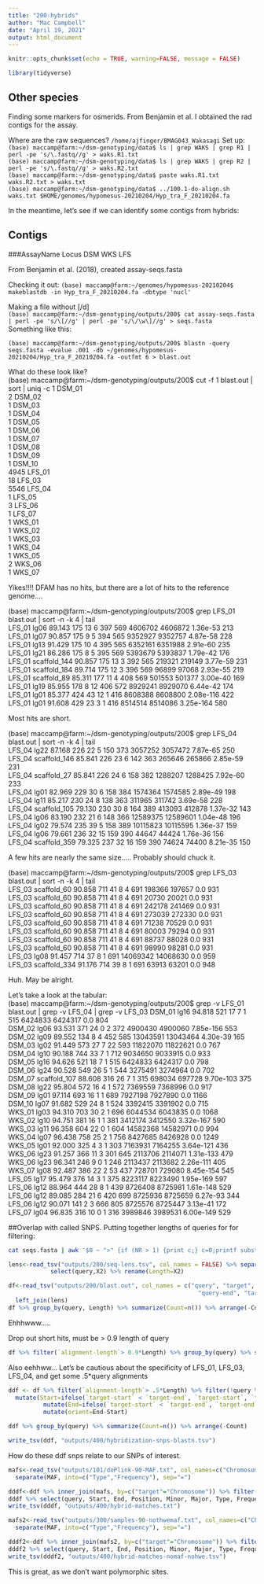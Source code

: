 ```yaml
---
title: "200-hybrids"
author: "Mac Campbell"
date: "April 19, 2021"
output: html_document
---
```


```r
knitr::opts_chunk$set(echo = TRUE, warning=FALSE, message = FALSE)
```

```r
library(tidyverse)
```

## Other species
Finding some markers for osmerids. From Benjamin et al. I obtained the rad contigs for the assay.

Where are the raw sequences?
`/home/ajfinger/BMAG043_Wakasagi`
Set up:    
`(base) maccamp@farm:~/dsm-genotyping/data$ ls | grep WAKS | grep R1 | perl -pe 's/\.fastq//g' > waks.R1.txt`     
`(base) maccamp@farm:~/dsm-genotyping/data$ ls | grep WAKS | grep R2 | perl -pe 's/\.fastq//g' > waks.R2.txt`    
`(base) maccamp@farm:~/dsm-genotyping/data$ paste waks.R1.txt waks.R2.txt > waks.txt`     
`(base) maccamp@farm:~/dsm-genotyping/data$ ../100.1-do-align.sh waks.txt $HOME/genomes/hypomesus-20210204/Hyp_tra_F_20210204.fa`

In the meantime, let's see if we can identify some contigs from hybrids:

## Contigs
###AssayName Locus DSM WKS LFS

From Benjamin et al. (2018), created assay-seqs.fasta

Checking it out:
`(base) maccamp@farm:~/genomes/hypomesus-20210204$ makeblastdb -in Hyp_tra_F_20210204.fa -dbtype 'nucl'`

Making a file without [/d]   
`(base) maccamp@farm:~/dsm-genotyping/outputs/200$ cat assay-seqs.fasta  | perl -pe 's/\[//g' | perl -pe 's/\/\w\]//g' > seqs.fasta`   
Something like this:

`(base) maccamp@farm:~/dsm-genotyping/outputs/200$ blastn -query seqs.fasta -evalue .001 -db ~/genomes/hypomesus-20210204/Hyp_tra_F_20210204.fa -outfmt 6 > blast.out`

What do these look like?     
(base) maccamp@farm:~/dsm-genotyping/outputs/200$ cut -f 1 blast.out | sort | uniq -c
      1 DSM_01   
      2 DSM_02   
      1 DSM_03   
      1 DSM_04  
      1 DSM_05   
      1 DSM_06   
      1 DSM_07     
      1 DSM_08   
      1 DSM_09   
      1 DSM_10    
   4945 LFS_01   
     18 LFS_03    
   5546 LFS_04    
      1 LFS_05    
      3 LFS_06   
      1 LFS_07    
      1 WKS_01  
      1 WKS_02     
      1 WKS_03  
      1 WKS_04  
      1 WKS_05  
      2 WKS_06    
      1 WKS_07     
 
 Yikes!!!! DFAM has no hits, but there are a lot of hits to the reference genome....
 
 (base) maccamp@farm:~/dsm-genotyping/outputs/200$ grep LFS_01 blast.out  | sort -n -k 4 | tail     
LFS_01	lg06	89.143	175	13	6	397	569	4606702	4606872	1.36e-53	213    
LFS_01	lg07	90.857	175	9	5	394	565	9352927	9352757	4.87e-58	228    
LFS_01	lg13	91.429	175	10	4	395	565	6352161	6351988	2.91e-60	235    
LFS_01	lg21	86.286	175	8	5	395	569	5393679	5393837	1.79e-42	176    
LFS_01	scaffold_144	90.857	175	13	3	392	565	219321	219149	3.77e-59	231     
LFS_01	scaffold_184	89.714	175	12	3	396	569	96899	97068	2.93e-55	219    
LFS_01	scaffold_89	85.311	177	11	4	408	569	501553	501377	3.00e-40	169    
LFS_01	lg19	85.955	178	8	12	406	572	8929241	8929070	6.44e-42	174    
LFS_01	lg01	85.377	424	43	12	1	416	8608388	8608800	2.08e-116	422   
LFS_01	lg01	91.608	429	23	3	1	416	8514514	8514086	3.25e-164	580   

Most hits are short.

(base) maccamp@farm:~/dsm-genotyping/outputs/200$ grep LFS_04 blast.out  | sort -n -k 4 | tail     
LFS_04	lg22	87.168	226	22	5	150	373	3057252	3057472	7.87e-65	250    
LFS_04	scaffold_146	85.841	226	23	6	142	363	265646	265866	2.85e-59	231    
LFS_04	scaffold_27	85.841	226	24	6	158	382	1288207	1288425	7.92e-60	233    
LFS_04	lg01	82.969	229	30	6	158	384	1574364	1574585	2.89e-49	198    
LFS_04	lg11	85.217	230	24	8	138	363	311965	311742	3.69e-58	228    
LFS_04	scaffold_105	79.130	230	30	8	164	389	413093	412878	1.37e-32	143   
LFS_04	lg06	83.190	232	21	6	148	366	12589375	12589601	1.04e-48	196   
LFS_04	lg02	79.574	235	39	5	158	389	10115823	10115595	1.36e-37	159   
LFS_04	lg06	79.661	236	32	15	159	390	44647	44424	1.76e-36	156   
LFS_04	scaffold_359	79.325	237	32	16	159	390	74624	74400	8.21e-35	150    

A few hits are nearly the same size..... Probably should chuck it.     

(base) maccamp@farm:~/dsm-genotyping/outputs/200$ grep LFS_03 blast.out  | sort -n -k 4 | tail    
LFS_03	scaffold_60	90.858	711	41	8	4	691	198366	197657	0.0	931    
LFS_03	scaffold_60	90.858	711	41	8	4	691	20730	20021	0.0	931    
LFS_03	scaffold_60	90.858	711	41	8	4	691	242178	241469	0.0	931       
LFS_03	scaffold_60	90.858	711	41	8	4	691	273039	272330	0.0	931     
LFS_03	scaffold_60	90.858	711	41	8	4	691	71238	70529	0.0	931   
LFS_03	scaffold_60	90.858	711	41	8	4	691	80003	79294	0.0	931   
LFS_03	scaffold_60	90.858	711	41	8	4	691	88737	88028	0.0	931   
LFS_03	scaffold_60	90.858	711	41	8	4	691	98990	98281	0.0	931   
LFS_03	lg08	91.457	714	37	8	1	691	14069342	14068630	0.0	959    
LFS_03	scaffold_334	91.176	714	39	8	1	691	63913	63201	0.0	948   

Huh.  May be alright.    

Let's take a look at the tabular:    
(base) maccamp@farm:~/dsm-genotyping/outputs/200$ grep -v LFS_01 blast.out | grep -v LFS_04 | grep -v LFS_03
DSM_01	lg16	94.818	521	17	7	1	515	6424833	6424317	0.0	804    
DSM_02	lg06	93.531	371	24	0	2	372	4900430	4900060	7.85e-156	553    
DSM_02	lg09	89.552	134	8	4	452	585	13043591	13043464	4.30e-39	165      
DSM_03	lg02	91.449	573	27	7	22	593	11822070	11822621	0.0	767    
DSM_04	lg10	90.188	744	33	7	1	712	9034650	9033915	0.0	933     
DSM_05	lg16	94.626	521	18	7	1	515	6424833	6424317	0.0	798     
DSM_06	lg24	90.528	549	26	5	1	544	3275491	3274964	0.0	702    
DSM_07	scaffold_107	88.608	316	26	7	1	315	698034	697728	9.70e-103	375      
DSM_08	lg22	95.804	572	16	4	1	572	7369559	7368996	0.0	917      
DSM_09	lg01	97.114	693	16	1	1	689	7927198	7927890	0.0	1166    
DSM_10	lg07	91.682	529	24	8	1	524	3392415	3391902	0.0	715     
WKS_01	lg03	94.310	703	30	2	1	696	6044534	6043835	0.0	1068    
WKS_02	lg10	94.751	381	16	1	1	381	3412174	3412550	3.32e-167	590     
WKS_03	lg11	96.358	604	22	0	1	604	14582368	14582971	0.0	994     
WKS_04	lg07	96.438	758	25	2	1	756	8427685	8426928	0.0	1249     
WKS_05	lg01	92.000	325	4	3	1	303	7163931	7164255	3.64e-121	436     
WKS_06	lg23	91.257	366	11	3	301	645	2113706	2114071	1.31e-133	479     
WKS_06	lg23	96.341	246	9	0	1	246	2113437	2113682	2.26e-111	405        
WKS_07	lg08	92.487	386	22	2	53	437	728701	729080	8.45e-154	545      
LFS_05	lg17	95.479	376	14	3	1	375	8223117	8223490	1.95e-169	597     
LFS_06	lg12	88.964	444	28	8	1	439	8726408	8725981	1.61e-148	529     
LFS_06	lg12	89.085	284	21	6	420	699	8725936	8725659	6.27e-93	344     
LFS_06	lg12	90.071	141	2	3	666	805	8725576	8725447	3.13e-41	172    
LFS_07	lg04	96.835	316	10	0	1	316	3989846	3989531	6.00e-149	529     
 


##Overlap with called SNPS.
Putting together lengths of queries for for filtering:
```sh
cat seqs.fasta | awk '$0 ~ ">" {if (NR > 1) {print c;} c=0;printf substr($0,2,100) "\t"; } $0 !~ ">" {c+=length($0);} END { print c; }' > seq-lens.tsv
```

```r
lens<-read_tsv("outputs/200/seq-lens.tsv", col_names = FALSE) %>% separate(X1, sep=" ", into=c("query","RADcontig","geno1","geno2","geno3")) %>%
            select(query,X2) %>% rename(Length=X2)
```


```r
df<-read_tsv("outputs/200/blast.out", col_names = c("query", "target", "%id", "alignment-length", "diffs", "gaps", "query-start",
                                                      "query-end", "target-start", "target-end", "e-value", "bitscore")) %>%
  left_join(lens)
df %>% group_by(query, Length) %>% summarize(Count=n()) %>% arrange(-Count)
```

 Ehhhwww.....
 
 Drop out short hits, must be > 0.9 length of query       
 
```r
df %>% filter(`alignment-length`> 0.9*Length) %>% group_by(query) %>% summarize(Count=n()) %>% arrange(-Count)
```
Also eehhww... 
Let's be cautious about the specificity of LFS_01, LFS_03, LFS_04, and get some .5*query alignments

```r
ddf <- df %>% filter(`alignment-length`> .5*Length) %>% filter(!query %in% c("LFS_01","LFS_03","LFS_04")) %>%
  mutate(Start=ifelse(`target-start` < `target-end`, `target-start`, `target-end`)) %>%
          mutate(End=ifelse(`target-start` < `target-end`, `target-end`, `target-start`)) %>%
          mutate(orient=End-Start)

ddf %>% group_by(query) %>% summarize(Count=n()) %>% arrange(-Count)

write_tsv(ddf, "outputs/400/hybridization-snps-blastn.tsv")

```

How do these ddf snps relate to our SNPs of interest.

```r

mafs<-read_tsv("outputs/101/doPlink-90-MAF.txt", col_names=c("Chromosome","Position","Minor","Major","MAF"))  %>%
  separate(MAF, into=c("Type","Frequency"), sep="=")

dddf<-ddf %>% inner_join(mafs, by=c("target"="Chromosome")) %>% filter(Position > Start) %>% filter(Position < End)
dddf %>% select(query, Start, End, Position, Minor, Major, Type, Frequency)
write_tsv(dddf, "outputs/400/hybrid-matches.txt")
```

```r
mafs2<-read_tsv("outputs/300/samples-90-nothwemaf.txt", col_names=c("Chromosome","Position","Minor","Major","MAF"))  %>%
  separate(MAF, into=c("Type","Frequency"), sep="=")

dddf2<-ddf %>% inner_join(mafs2, by=c("target"="Chromosome")) %>% filter(Position > Start) %>% filter(Position < End)
dddf2 %>% select(query, Start, End, Position, Minor, Major, Type, Frequency)
write_tsv(dddf2, "outputs/400/hybrid-matches-nomaf-nohwe.tsv")
```

This is great, as we don't want polymorphic sites.

